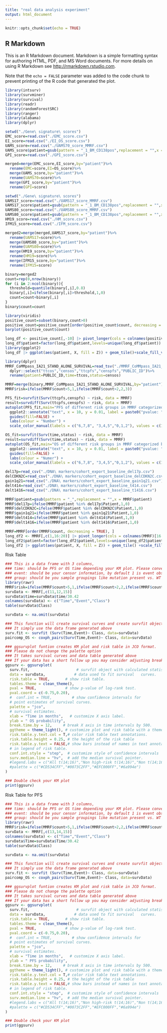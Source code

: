 ```yaml
---
title: "real data analysis experiment"
output: html_document
---
```


```r
knitr::opts_chunk$set(echo = TRUE)
```

## R Markdown

This is an R Markdown document. Markdown is a simple formatting syntax for authoring HTML, PDF, and MS Word documents. For more details on using R Markdown see <http://rmarkdown.rstudio.com>.


Note that the `echo = FALSE` parameter was added to the code chunk to prevent printing of the R code that generated the plot.

```r
library(intsurv)
library(survminer)
library(survival)
library(readr)
library(randomForestSRC)
library(ranger)
library(alabama)
library(dplyr)
```

```r
setwd("./Gene\ signature\ scores")
EMC_score=read.csv("./EMC_score.csv")
EI_score=read.csv("./EI_OS_score.csv")
UAMS_score=read.csv("./UAMS70_score_MMRF.csv")
UAMS_score$patient=gsub(pattern = "_1_BM_CD138pos",replacement = "",x = UAMS_score$patient)
GPI_score=read.csv("./GPI_score.csv")
```

```r
merged=merge(EMC_score,EI_score,by="patient")%>%
  rename(EMC=score,EI=OS_score)%>%
  merge(UAMS_score,by="patient")%>%
  rename(UAMS70=score)%>%
  merge(GPI_score,by="patient")%>%
  rename(GPI=score)
```


```r
setwd("./Gene\ signature\ scores")
UAMS17_score=read.csv("./UAMS17_score_MMRF.csv")
UAMS17_score$patient=gsub(pattern = "_1_BM_CD138pos",replacement = "",x = UAMS17_score$patient)
UAMS80_score=read.csv("./UAMS80_score_MMRF.csv")
UAMS80_score$patient=gsub(pattern = "_1_BM_CD138pos",replacement = "",x = UAMS80_score$patient)
HM19_score=read.csv("./HM_score.csv")
IFM15_score=read.csv("./IFM_score.csv")
```

```r
merged2=merge(merged,UAMS17_score,by="patient")%>%
  rename(UAMS17=score)%>%
  merge(UAMS80_score,by="patient")%>%
  rename(UAMS80=score)%>%
  merge(HM19_score,by="patient")%>%
  rename(HM19=score)%>%
  merge(IFM15_score,by="patient")%>%
  rename(IFM15=score)
```

```r
binary=merged2
count=rep(0,nrow(binary))
for (i in 2:ncol(binary)){
  threshold=quantile(binary[,i],0.8)
  binary[,i]=ifelse(binary[,i]>threshold,1,0)
  count=count+binary[,i]
}
binary$count=count
```
```r
library(viridis)
positive_count=subset(binary,count>0)
positive_count=positive_count[order(positive_count$count, decreasing = TRUE), ]
barplot(positive_count$count)

long_df <- positive_count[,-10] |> pivot_longer(cols = colnames(positive_count)[-c(1,10)], names_to = "X", values_to = "Z")
long_df$patient=factor(long_df$patient,levels=unique(long_df$patient))
library(ggplot2)
long_df |> ggplot(aes(patient, X, fill = Z)) + geom_tile()+scale_fill_viridis()
```


```r
library(dplyr)
MMRF_CoMMpass_IA21_STAND_ALONE_SURVIVAL=read_tsv("./MMRF_CoMMpass_IA21_STAND_ALONE_SURVIVAL.tsv")%>%
  dplyr::select("ttcos","censos","ttcpfs","censpfs","PUBLIC_ID")%>%
  rename(patient=PUBLIC_ID,time=ttcos,status=censos)
```
```r
MMRF=merge(binary,MMRF_CoMMpass_IA21_STAND_ALONE_SURVIVAL,by="patient")
MMRF$risk=ifelse(MMRF$count>5,1,ifelse(MMRF$count>2,2,3))

PFS_fit=survfit(Surv(ttcpfs,censpfs) ~ risk, data = MMRF)
result=survdiff(Surv(ttcpfs,censpfs) ~ risk, data = MMRF)
autoplot(PFS_fit,main="PFS of different risk groups in MMRF categorized by \nthe number of signatures indicating high risk",conf.int = F)+
  ggplot2::annotate("text", x = 10, y = 0.01, label = paste0("pvalue: ", sprintf("%.2e", result$pvalue)) , size = 3, hjust = 0)+
  guides(fill=FALSE) +
  labs(colour = "Number") +
  scale_color_manual(labels = c("6,7,8", "3,4,5","0,1,2"), values = c(1, 2,3))

OS_fit=survfit(Surv(time,status) ~ risk, data = MMRF)
result=survdiff(Surv(time,status) ~ risk, data = MMRF)
autoplot(OS_fit,main="OS of different risk groups in MMRF categorized by \nthe number of signatures indicating high risk",conf.int = F)+
  ggplot2::annotate("text", x = 10, y = 0.01, label = paste0("pvalue: ", sprintf("%.2e", result$pvalue)) , size = 3, hjust = 0)+
  guides(fill=FALSE) +
  labs(colour = "Numer") +
  scale_color_manual(labels = c("6,7,8", "3,4,5","0,1,2"), values = c(1, 2,3))
```

```r
del17p=read_csv("./DNA\ markers/cohort_export_baseline_del17p.csv")
delCDKN2C=read_csv("./DNA\ markers/cohort_export_baseline_delCDKN2C.csv")
gain1q21=read_csv("./DNA\ markers/cohort_export_baseline_gain1q21.csv")
delt414=read_csv("./DNA\ markers/cohort_export_baseline_t414.csv")
delt1416=read_csv("./DNA\ markers/cohort_export_baseline_t1416.csv")
```
```r
MMRF$patient=gsub(pattern = "_",replacement = "",x = MMRF$patient)
MMRF$del17p=ifelse(MMRF$patient %in% del17p$Patient,1,0)
MMRF$delCDKN2C=ifelse(MMRF$patient %in% delCDKN2C$Patient,1,0)
MMRF$gain1q21=ifelse(MMRF$patient %in% gain1q21$Patient,1,0)
MMRF$delt414=ifelse(MMRF$patient %in% delt414$Patient,1,0)
MMRF$delt1416=ifelse(MMRF$patient %in% delt1416$Patient,1,0)
```

```r
MMRF=MMRF[order(MMRF$count, decreasing = TRUE), ]
long_df2 <- MMRF[,c(1,16:20)] |> pivot_longer(cols = colnames(MMRF)[16:20], names_to = "X", values_to = "Z")
long_df2$patient=factor(long_df2$patient,levels=unique(long_df2$patient))
long_df2 |> ggplot(aes(patient, X, fill = Z)) + geom_tile() +scale_fill_viridis()
```

Risk Table
```r
### This is a data frame with 3 columns,
### time: should be PFS or OS time depending your KM plot. Please convert your time to months if it is coded as days or years
### event: should be your censor information, by default 1 is event observed, 0 ins censor
### group: should be you sample groupings like mutation present vs. WT vs. deletion etc.
library(rawr)
MMRF$risk=ifelse(MMRF$count>5,1,ifelse(MMRF$count>2,2,ifelse(MMRF$count>0,3,4)))
survData <- MMRF[,c(11,12,15)]
survData$time=survData$time/30.42
colnames(survData) <- c("Time","Event","Class")
table(survData$Class)

survData <- na.omit(survData)

### This function will create survival curves and create survfit object required for plotting below.
### It simply use the data frame generated above
surv.fit <- survfit (Surv(Time,Event)~ Class, data=survData)
paircomp_OS <- coxph_pairs(Surv(Time,Event)~ Class, data=survData)

### ggsurvplot funtion creates KM plot and risk table in JCO format. 
### Please do not change the palette option
### It takes survival curves and data table generated above
### If your data has a short follow up you may consider adjusting break.time.by = 6 to add a risk table entry for every 6 months instead of 12 months 
ggsurv <- ggsurvplot(
  surv.fit,                     # survfit object with calculated statistics.
  data = survData,             # data used to fit survival   curves.
  risk.table = TRUE,       # show risk table.
  tables.theme = clean_theme(),
  pval = TRUE,             # show p-value of log-rank test.
  pval.coord = c(-0.75,0.20),
  #  conf.int = TRUE,         # show confidence intervals for 
  # point estimates of survival curves.
  palette = "jco",
  # survival estimates.
  xlab = "Time in months",   # customize X axis label. 
  ylab = " OS probability",
  break.time.by = 12,     # break X axis in time intervals by 500.
  ggtheme = theme_light(), # customize plot and risk table with a theme.
  risk.table.y.text.col = T,# color risk table text annotations.
  risk.table.height = 0.25, # the height of the risk table
  risk.table.y.text = FALSE,# show bars instead of names in text annotations
  # in legend of risk table.
  conf.int.style = "step",  # customize style of confidence intervals
  surv.median.line = "hv",  # add the median survival pointer.
  #legend.labs = c("All t(14;16)","Non high-risk t(14;16)","Non t(14;16)"),    # change legend labels, please double check your edited labels here and your input data!!
  #palette = c("#CD534CFF","#0073C2FF","#EFC000FF","#6a994e")
)

### Double check your KM plot
print(ggsurv)
```
Risk Table for PFS
```r
### This is a data frame with 3 columns,
### time: should be PFS or OS time depending your KM plot. Please convert your time to months if it is coded as days or years
### event: should be your censor information, by default 1 is event observed, 0 ins censor
### group: should be you sample groupings like mutation present vs. WT vs. deletion etc.
library(rawr)
MMRF$risk=ifelse(MMRF$count>5,1,ifelse(MMRF$count>2,2,ifelse(MMRF$count>0,3,4)))
survData <- MMRF[,c(13,14,15)]
colnames(survData) <- c("Time","Event","Class")
survData$Time=survData$Time/30.42
table(survData$Class)

survData <- na.omit(survData)

### This function will create survival curves and create survfit object required for plotting below.
### It simply use the data frame generated above
surv.fit <- survfit (Surv(Time,Event)~ Class, data=survData)
paircomp_OS <- coxph_pairs(Surv(Time,Event)~ Class, data=survData)

### ggsurvplot funtion creates KM plot and risk table in JCO format. 
### Please do not change the palette option
### It takes survival curves and data table generated above
### If your data has a short follow up you may consider adjusting break.time.by = 6 to add a risk table entry for every 6 months instead of 12 months 
ggsurv <- ggsurvplot(
  surv.fit,                     # survfit object with calculated statistics.
  data = survData,             # data used to fit survival   curves.
  risk.table = TRUE,       # show risk table.
  tables.theme = clean_theme(),
  pval = TRUE,             # show p-value of log-rank test.
  pval.coord = c(-0.75,0.20),
  #  conf.int = TRUE,         # show confidence intervals for 
  # point estimates of survival curves.
  palette = "jco",
  # survival estimates.
  xlab = "Time in months",   # customize X axis label. 
  ylab = " PFS probability",
  break.time.by = 12,     # break X axis in time intervals by 500.
  ggtheme = theme_light(), # customize plot and risk table with a theme.
  risk.table.y.text.col = T,# color risk table text annotations.
  risk.table.height = 0.25, # the height of the risk table
  risk.table.y.text = FALSE,# show bars instead of names in text annotations
  # in legend of risk table.
  conf.int.style = "step",  # customize style of confidence intervals
  surv.median.line = "hv",  # add the median survival pointer.
  #legend.labs = c("All t(14;16)","Non high-risk t(14;16)","Non t(14;16)"),    # change legend labels, please double check your edited labels here and your input data!!
  #palette = c("#CD534CFF","#0073C2FF","#EFC000FF","#6a994e")
)

### Double check your KM plot
print(ggsurv)
```
